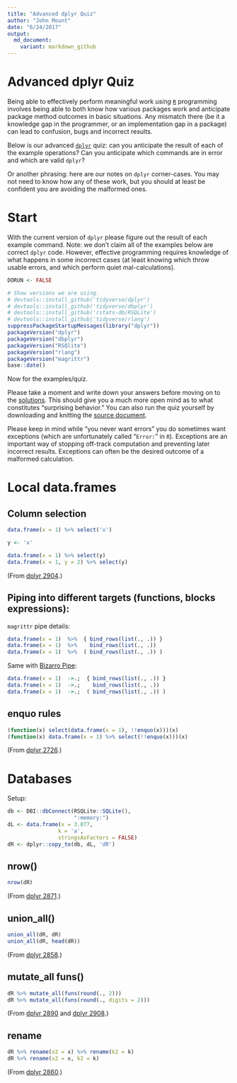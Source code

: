 ```yaml
---
title: "Advanced dplyr Quiz"
author: "John Mount"
date: "6/24/2017"
output:
  md_document:
    variant: markdown_github
---
```



# Advanced dplyr Quiz

Being able to effectively perform meaningful work *using* [`R`](https://www.r-project.org) programming involves being able to both know how various packages work and anticipate package method outcomes in basic situations.  Any mismatch there (be it a knowledge gap in the programmer, or an implementation gap in a package) can lead to confusion, bugs and incorrect results.

Below is our advanced [`dplyr`](https://CRAN.R-project.org/package=dplyr) quiz: can you anticipate the result of each of the example operations?  Can you anticipate which commands are in error and which are valid `dplyr`?

Or another phrasing: here are our notes on `dplyr` corner-cases.  You may not need to know how any of these work, but you should at least be confident you are avoiding the malformed ones.

# Start 

With the current version of `dplyr` please figure out the result of each example command. Note: we don't claim all of the examples below are correct `dplyr` code. However, effective programming requires knowledge of what happens in some incorrect cases (at least knowing which throw usable errors, and which perform quiet mal-calculations).


```r
DORUN <- FALSE
```

```r
# Show versions we are using.
# devtools::install_github('tidyverse/dplyr')
# devtools::install_github('tidyverse/dbplyr')
# devtools::install_github('rstats-db/RSQLite')
# devtools::install_github('tidyverse/rlang')
suppressPackageStartupMessages(library("dplyr"))
packageVersion("dplyr")
packageVersion("dbplyr")
packageVersion("RSQlite")
packageVersion("rlang")
packageVersion("magrittr")
base::date()
```

Now for the examples/quiz.

Please take a moment and write down your answers before moving on to the [solutions](https://github.com/WinVector/Examples/blob/master/dplyr/dplyrQuiz_solutions.md).  This should give you a much more open mind as to what constitutes "surprising behavior." You can also run the quiz yourself by downloading and knitting the [source document](https://github.com/WinVector/Examples/blob/master/dplyr/dplyrQuiz.Rmd).  

Please keep in mind while "you never want errors" you do sometimes want exceptions (which are unfortunately called "`Error:`" in `R`).   Exceptions are an important way of stopping off-track computation and preventing later incorrect results. Exceptions can often be the desired outcome of a malformed calculation.

# Local data.frames

## Column selection

```r
data.frame(x = 1) %>% select('x')

y <- 'x'

data.frame(x = 1) %>% select(y)
data.frame(x = 1, y = 2) %>% select(y)
```

(From [dplyr 2904](https://github.com/tidyverse/dplyr/issues/2904).)


## Piping into different targets (functions, blocks expressions):

`magrittr` pipe details:

```r
data.frame(x = 1)  %>%  { bind_rows(list(., .)) }
data.frame(x = 1)  %>%    bind_rows(list(., .))
data.frame(x = 1)  %>%  ( bind_rows(list(., .)) )
```

Same with [Bizarro Pipe](https://cran.r-project.org/web/packages/replyr/vignettes/BizarroPipe.html):

```r
data.frame(x = 1)  ->.;  { bind_rows(list(., .)) }
data.frame(x = 1)  ->.;    bind_rows(list(., .))
data.frame(x = 1)  ->.;  ( bind_rows(list(., .)) )
```


## enquo rules


```r
(function(x) select(data.frame(x = 1), !!enquo(x)))(x)
(function(x) data.frame(x = 1) %>% select(!!enquo(x)))(x)
```

(From [dplyr 2726](https://github.com/tidyverse/dplyr/issues/2726).)


# Databases

Setup:

```r
db <- DBI::dbConnect(RSQLite::SQLite(), 
                     ":memory:")
dL <- data.frame(x = 3.077, 
                k = 'a', 
                stringsAsFactors = FALSE)
dR <- dplyr::copy_to(db, dL, 'dR')
```

## nrow()

```r
nrow(dR)
```

(From [dplyr 2871](https://github.com/tidyverse/dplyr/issues/2871).)

## union_all()

```r
union_all(dR, dR)
union_all(dR, head(dR))
```

(From [dplyr 2858](https://github.com/tidyverse/dplyr/issues/2858).)


## mutate_all funs()

```r
dR %>% mutate_all(funs(round(., 2)))
dR %>% mutate_all(funs(round(., digits = 2)))
```

(From [dplyr 2890](https://github.com/tidyverse/dplyr/issues/2890) and [dplyr 2908](https://github.com/tidyverse/dplyr/issues/2908).)

## rename

```r
dR %>% rename(x2 = x) %>% rename(k2 = k)
dR %>% rename(x2 = x, k2 = k)
```

(From [dplyr 2860](https://github.com/tidyverse/dplyr/issues/2860).)
